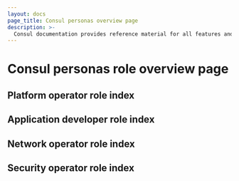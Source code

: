 ```yaml
---
layout: docs
page_title: Consul personas overview page
description: >-
  Consul documentation provides reference material for all features and options available in Consul.
---
```


# Consul personas role overview page

## Platform operator role index

## Application developer role index

## Network operator role index

## Security operator role index